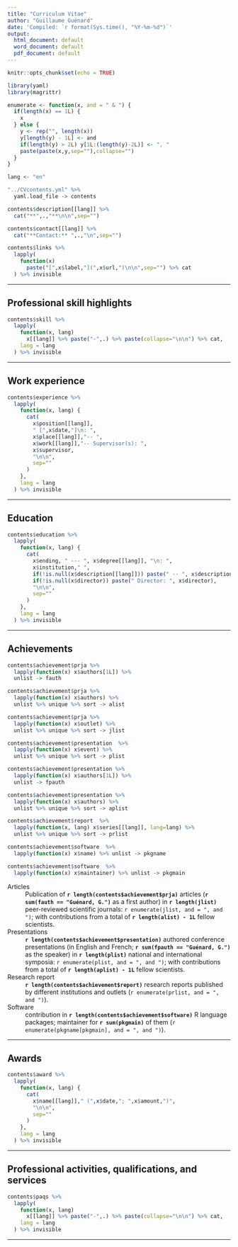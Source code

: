 ```yaml
---
title: "Curriculum Vitae"
author: "Guillaume Guénard"
date: 'Compiled: `r format(Sys.time(), "%Y-%m-%d")`'
output:
  html_document: default
  word_document: default
  pdf_document: default
---
```


```r
knitr::opts_chunk$set(echo = TRUE)

library(yaml)
library(magrittr)

enumerate <- function(x, and = " & ") {
  if(length(x) == 1L) {
    x
  } else {
    y <- rep("", length(x))
    y[length(y) - 1L] <- and
    if(length(y) > 2L) y[1L:(length(y)-2L)] <- ", "
    paste(paste(x,y,sep=""),collapse="")
  }
}

lang <- "en"

"../CVcontents.yml" %>%
  yaml.load_file -> contents
```

```r
contents$description[[lang]] %>%
  cat("**",.,"**\n\n",sep="")

contents$contact[[lang]] %>%
  cat("**Contact:** ",.,"\n",sep="")

contents$links %>%
  lapply(
    function(x)
      paste("[",x$label,"](",x$url,")\n\n",sep="") %>% cat
  ) %>% invisible
```

---

## Professional skill highlights

```r
contents$skill %>%
  lapply(
    function(x, lang)
      x[[lang]] %>% paste("-",.) %>% paste(collapse="\n\n") %>% cat,
    lang = lang
  ) %>% invisible
```

---

## Work experience

```r
contents$experience %>%
  lapply(
    function(x, lang) {
      cat(
        x$position[[lang]],
        " [",x$date,"]\n: ",
        x$place[[lang]],"-- ",
        x$work[[lang]],"-- Supervisor(s): ",
        x$supervisor,
        "\n\n",
        sep=""
      )
    },
    lang = lang
  ) %>% invisible
```

---

## Education

```r
contents$education %>%
  lapply(
    function(x, lang) {
      cat(
        x$ending, " --- ", x$degree[[lang]], "\n: ",
        x$institution," ",
        if(!is.null(x$description[[lang]])) paste(" -- ", x$description[[lang]]),
        if(!is.null(x$director)) paste(" Director: ", x$director),
        "\n\n",
        sep=""
      )
    },
    lang = lang
  ) %>% invisible
```

---

## Achievements

```r
contents$achievement$prja %>%
  lapply(function(x) x$authors[1L]) %>%
  unlist -> fauth

contents$achievement$prja %>%
  lapply(function(x) x$authors) %>%
  unlist %>% unique %>% sort -> alist

contents$achievement$prja %>%
  lapply(function(x) x$outlet) %>%
  unlist %>% unique %>% sort -> jlist

contents$achievement$presentation  %>%
  lapply(function(x) x$event) %>%
  unlist %>% unique %>% sort -> plist

contents$achievement$presentation %>%
  lapply(function(x) x$authors[1L]) %>%
  unlist -> fpauth

contents$achievement$presentation %>%
  lapply(function(x) x$authors) %>%
  unlist %>% unique %>% sort -> aplist

contents$achievement$report  %>%
  lapply(function(x, lang) x$series[[lang]], lang=lang) %>%
  unlist %>% unique %>% sort -> prlist

contents$achievement$software  %>%
  lapply(function(x) x$name) %>% unlist -> pkgname

contents$achievement$software  %>%
  lapply(function(x) x$maintainer) %>% unlist -> pkgmain
```

Articles
: Publication of **`r length(contents$achievement$prja)`** articles
(**`r sum(fauth == "Guénard, G.")`** as a first author) in
**`r length(jlist)`** peer-reviewed scientific journals: 
`r enumerate(jlist, and = ", and ")`; with contributions from a total of
**`r length(alist) - 1L`** fellow scientists.

Presentations
: **`r length(contents$achievement$presentation)`** authored conference
presentations (in English and French; **`r sum(fpauth == "Guénard, G.")`** as
the speaker) in **`r length(plist)`** national and international symposia:
`r enumerate(plist, and = ", and ")`; with contributions
from a total of **`r length(aplist) - 1L`** fellow scientists.

Research report
: **`r length(contents$achievement$report)`** research reports published
by different institutions and outlets (`r enumerate(prlist, and = ", and ")`).

Software
: contribution in **`r length(contents$achievement$software)`** R language
packages; maintainer for **`r sum(pkgmain)`** of them
(`r enumerate(pkgname[pkgmain], and = ", and ")`).

---

## Awards

```r
contents$award %>%
  lapply(
    function(x, lang) {
      cat(
        x$name[[lang]]," (",x$date,"; ",x$amount,")",
        "\n\n",
        sep=""
      )
    },
    lang = lang
  ) %>% invisible
```

---

## Professional activities, qualifications, and services

```r
contents$paqs %>%
  lapply(
    function(x, lang)
      x[[lang]] %>% paste("-",.) %>% paste(collapse="\n\n") %>% cat,
    lang = lang
  ) %>% invisible
```

---
